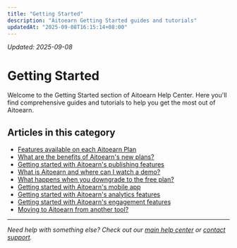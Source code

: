 ```yaml
---
title: "Getting Started"
description: "Aitoearn Getting Started guides and tutorials"
updatedAt: "2025-09-08T16:15:14+08:00"
---
```

<!-- UPDATED_AT -->
_Updated: 2025-09-08_

# Getting Started

Welcome to the Getting Started section of Aitoearn Help Center. Here you'll find comprehensive guides and tutorials to help you get the most out of Aitoearn.

## Articles in this category

- [Features available on each Aitoearn Plan](1-Features-available-on-each-Aitoearn-Plan)
- [What are the benefits of Aitoearn's new plans?](2-What-are-the%20benefits-of-Aitoearn's-new-plans)
- [Getting started with Aitoearn's publishing features](3-getting-started-with-buffers-publishing-features)
- [What is Aitoearn and where can I watch a demo?](4-what-is-buffer-and-where-can-i-watch-a-demo)
- [What happens when you downgrade to the free plan?](5-what-happens-when-you-downgrade-to-the-free-plan)
- [Getting started with Aitoearn's mobile app](6-getting-started-with-buffers-mobile-app)
- [Getting started with Aitoearn's analytics features](7-getting-started-with-buffers-analytics-features)
- [Getting started with Aitoearn's engagement features](8-getting-started-with-buffers-engagement-features)
- [Moving to Aitoearn from another tool?](9-moving-to-buffer-from-another-tool)

---

*Need help with something else? Check out our [main help center](/en/help-center) or [contact support](mailto:hello@aitoearn.com).*
